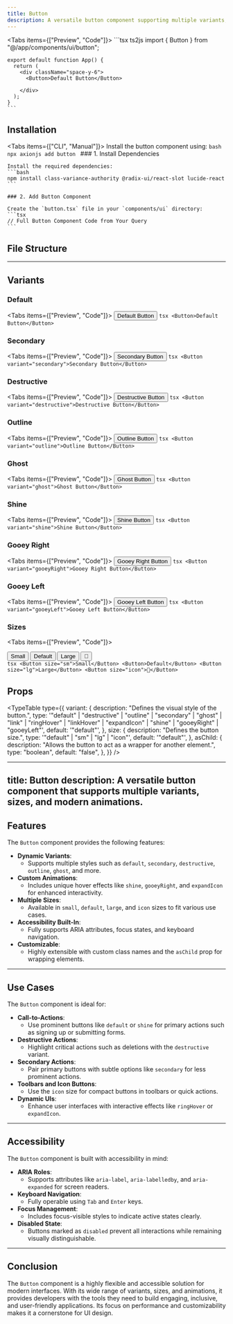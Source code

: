 ```yaml
---
title: Button
description: A versatile button component supporting multiple variants, sizes, and custom animations.
---
```



<Tabs items={["Preview", "Code"]}>
  <Tab value="Preview" className="m-auto h-48 pb-8 content-center">
    <ButtonPreview />
  </Tab>
  <Tab value="Code" className="w-auto h-auto">
    ```tsx ts2js
    import { Button } from "@/app/components/ui/button";

    export default function App() {
      return (
        <div className="space-y-6">
          <Button>Default Button</Button>
         
        </div>
      );
    }
    ```
  </Tab>
</Tabs>

## Installation

<Tabs items={["CLI", "Manual"]}>
  <Tab value="CLI">
    Install the button component using:
    ```bash
    npx axionjs add button
    ```
  </Tab>
  <Tab value="Manual">
    ### 1. Install Dependencies

    Install the required dependencies:
    ```bash
    npm install class-variance-authority @radix-ui/react-slot lucide-react
    ```

    ### 2. Add Button Component

    Create the `button.tsx` file in your `components/ui` directory:
    ```tsx
    // Full Button Component Code from Your Query
    ```
  </Tab>
</Tabs>

## File Structure

<Files>
  <Folder name="components" defaultOpen>
    <File name="button.tsx" />
  </Folder>
</Files>

---

## Variants

### Default

<Tabs items={["Preview", "Code"]}>
  <Tab value="Preview" className="m-auto h-48 content-center">
    <Button>Default Button</Button>
  </Tab>
  <Tab value="Code">
    ```tsx
    <Button>Default Button</Button>
    ```
  </Tab>
</Tabs>

### Secondary

<Tabs items={["Preview", "Code"]}>
  <Tab value="Preview" className="m-auto h-48 content-center">
    <Button variant="secondary">Secondary Button</Button>
  </Tab>
  <Tab value="Code">
    ```tsx
    <Button variant="secondary">Secondary Button</Button>
    ```
  </Tab>
</Tabs>

### Destructive

<Tabs items={["Preview", "Code"]}>
  <Tab value="Preview" className="m-auto h-48 content-center">
    <Button variant="destructive">Destructive Button</Button>
  </Tab>
  <Tab value="Code">
    ```tsx
    <Button variant="destructive">Destructive Button</Button>
    ```
  </Tab>
</Tabs>

### Outline

<Tabs items={["Preview", "Code"]}>
  <Tab value="Preview" className="m-auto h-48 content-center">
    <Button variant="outline">Outline Button</Button>
  </Tab>
  <Tab value="Code">
    ```tsx
    <Button variant="outline">Outline Button</Button>
    ```
  </Tab>
</Tabs>

### Ghost

<Tabs items={["Preview", "Code"]}>
  <Tab value="Preview" className="m-auto h-48 content-center">
    <Button variant="ghost">Ghost Button</Button>
  </Tab>
  <Tab value="Code">
    ```tsx
    <Button variant="ghost">Ghost Button</Button>
    ```
  </Tab>
</Tabs>

### Shine

<Tabs items={["Preview", "Code"]}>
  <Tab value="Preview" className="m-auto h-48 content-center">
    <Button variant="shine">Shine Button</Button>
  </Tab>
  <Tab value="Code">
    ```tsx
    <Button variant="shine">Shine Button</Button>
    ```
  </Tab>
</Tabs>

### Gooey Right

<Tabs items={["Preview", "Code"]}>
  <Tab value="Preview" className="m-auto h-48 content-center">
    <Button variant="gooeyRight">Gooey Right Button</Button>
  </Tab>
  <Tab value="Code">
    ```tsx
    <Button variant="gooeyRight">Gooey Right Button</Button>
    ```
  </Tab>
</Tabs>

### Gooey Left

<Tabs items={["Preview", "Code"]}>
  <Tab value="Preview" className="m-auto h-48 content-center">
    <Button variant="gooeyLeft">Gooey Left Button</Button>
  </Tab>
  <Tab value="Code">
    ```tsx
    <Button variant="gooeyLeft">Gooey Left Button</Button>
    ```
  </Tab>
</Tabs>

### Sizes

<Tabs items={["Preview", "Code"]}>
  <Tab value="Preview" className="m-auto h-48 content-center">
    <div className="flex gap-4">
      <Button size="sm">Small</Button>
      <Button>Default</Button>
      <Button size="lg">Large</Button>
      <Button size="icon">🎉</Button>
    </div>
  </Tab>
  <Tab value="Code">
    ```tsx
    <Button size="sm">Small</Button>
    <Button>Default</Button>
    <Button size="lg">Large</Button>
    <Button size="icon">🎉</Button>
    ```
  </Tab>
</Tabs>

## Props

<TypeTable
  type={{
    variant: {
      description: "Defines the visual style of the button.",
      type: '"default" | "destructive" | "outline" | "secondary" | "ghost" | "link" | "ringHover" | "linkHover" | "expandIcon" | "shine" | "gooeyRight" | "gooeyLeft"',
      default: '"default"',
    },
    size: {
      description: "Defines the button size.",
      type: '"default" | "sm" | "lg" | "icon"',
      default: '"default"',
    },
    asChild: {
      description: "Allows the button to act as a wrapper for another element.",
      type: "boolean",
      default: "false",
    },
  }}
/>



---
title: Button
description: A versatile button component that supports multiple variants, sizes, and modern animations.
---

## Features

The `Button` component provides the following features:

- **Dynamic Variants**:
  - Supports multiple styles such as `default`, `secondary`, `destructive`, `outline`, `ghost`, and more.
- **Custom Animations**:
  - Includes unique hover effects like `shine`, `gooeyRight`, and `expandIcon` for enhanced interactivity.
- **Multiple Sizes**:
  - Available in `small`, `default`, `large`, and `icon` sizes to fit various use cases.
- **Accessibility Built-In**:
  - Fully supports ARIA attributes, focus states, and keyboard navigation.
- **Customizable**:
  - Highly extensible with custom class names and the `asChild` prop for wrapping elements.

---

## Use Cases

The `Button` component is ideal for:

- **Call-to-Actions**:
  - Use prominent buttons like `default` or `shine` for primary actions such as signing up or submitting forms.
- **Destructive Actions**:
  - Highlight critical actions such as deletions with the `destructive` variant.
- **Secondary Actions**:
  - Pair primary buttons with subtle options like `secondary` for less prominent actions.
- **Toolbars and Icon Buttons**:
  - Use the `icon` size for compact buttons in toolbars or quick actions.
- **Dynamic UIs**:
  - Enhance user interfaces with interactive effects like `ringHover` or `expandIcon`.

---

## Accessibility

The `Button` component is built with accessibility in mind:

- **ARIA Roles**:
  - Supports attributes like `aria-label`, `aria-labelledby`, and `aria-expanded` for screen readers.
- **Keyboard Navigation**:
  - Fully operable using `Tab` and `Enter` keys.
- **Focus Management**:
  - Includes focus-visible styles to indicate active states clearly.
- **Disabled State**:
  - Buttons marked as `disabled` prevent all interactions while remaining visually distinguishable.

---

## Conclusion

The `Button` component is a highly flexible and accessible solution for modern interfaces. With its wide range of variants, sizes, and animations, it provides developers with the tools they need to build engaging, inclusive, and user-friendly applications. Its focus on performance and customizability makes it a cornerstone for UI design.
